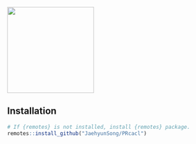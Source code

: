 ![](figs/prcalc.png){fig-align="center" width=200px}

## Installation

```r
# If {remotes} is not installed, install {remotes} package.
remotes::install_github("JaehyunSong/PRcacl")
```
